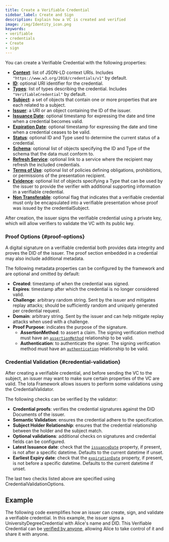 ```yaml
---
title: Create a Verifiable Credential
sidebar_label: Create and Sign
description: Explain how a VC is created and verified
image: /img/Identity_icon.png
keywords:
- verifiable
- credentials
- Create
- sign
---
```


You can create a Verifiable Credential with the following properties:

- [**Context**](https://www.w3.org/TR/vc-data-model/#contexts): list of JSON-LD context URIs. Includes `"https://www.w3.org/2018/credentials/v1"` by default.
- [**ID**](https://www.w3.org/TR/vc-data-model/#identifiers): optional URI identifier for the credential.
- [**Types**](https://www.w3.org/TR/vc-data-model/#types): list of types describing the credential. Includes `"VerifiableCredential"` by default.
- [**Subject**](https://www.w3.org/TR/vc-data-model/#credential-subject): a set of objects that contain one or more properties that are each related to a subject.
- [**Issuer**](https://www.w3.org/TR/vc-data-model/#issuer): a URI or an object containing the ID of the issuer.
- [**Issuance Date**](https://www.w3.org/TR/vc-data-model/#issuance-date): optional timestamp for expressing the date and time when a credential becomes valid. 
- [**Expiration Date**](https://www.w3.org/TR/vc-data-model/#expiration): optional timestamp for expressing the date and time when a credential ceases to be valid.
- [**Status**](https://www.w3.org/TR/vc-data-model/#status): optional ID and Type used to determine the current status of a credential.
- [**Schema**](https://www.w3.org/TR/vc-data-model/#data-schemas): optional list of objects specifying the ID and Type of the schema that the data must conform to. 
- [**Refresh Service**](https://www.w3.org/TR/vc-data-model/#refreshing): optional link to a service where the recipient may refresh the included credentials.
- [**Terms of Use**](https://www.w3.org/TR/vc-data-model/#terms-of-use): optional list of policies defining obligations, prohibitions, or permissions of the presentation recipient.
- [**Evidence**](https://www.w3.org/TR/vc-data-model/#evidence): optional list of objects specifying a Type that can be used by the issuer to provide the verifier with additional supporting information in a verifiable credential. 
- [**Non Transferable**](https://www.w3.org/TR/vc-data-model/#nontransferable-property): optional flag that indicates that a verifiable credential must only be encapsulated into a verifiable presentation whose proof was issued by the credentialSubject.

After creation, the issuer signs the verifiable credential using a private key, which will allow verifiers to validate the VC with its public key.

### Proof Options {#proof-options}

A digital signature on a verifiable credential both provides data integrity and proves the DID of the issuer.
The proof section embedded in a credential may also include additional metadata.

The following metadata properties can be configured by the framework and are optional and omitted by default:

- **Created**: timestamp of when the credential was signed.
- **Expires**: timestamp after which the credential is no longer considered valid.
- **Challenge**: arbitrary random string. Sent by the issuer and mitigates replay attacks; should be sufficiently random and uniquely generated per credential request.
- **Domain**: arbitrary string. Sent by the issuer and can help mitigate replay attacks when used with a challenge.
- **Proof Purpose**: indicates the purpose of the signature.
  - **AssertionMethod**: to assert a claim. The signing verification method must have an [`assertionMethod`](https://www.w3.org/TR/did-core/#assertion) relationship to be valid.
  - **Authentication**: to authenticate the signer. The signing verification method must have an [`authentication`](https://www.w3.org/TR/did-core/#authentication) relationship to be valid.

### Credential Validation {#credential-validation}

After creating a verifiable credential, and before sending the VC to the subject, an issuer may want to make sure certain properties of the VC are valid. 
The Iota Framework allows issuers to perform some validations using the CredentialValidator.

The following checks can be verified by the validator:

- **Credential proofs**: verifies the credential signatures against the DID Documents of the issuer.
- **Semantic Validation**: ensures the credential adhere to the specification.
- **Subject Holder Relationship**: ensures that the credential relationship between the holder and the subject match.
- **Optional validations**: additional checks on signatures and credential fields can be configured.
- **Latest Issuance date**: check that the [`issuanceDate`](https://www.w3.org/TR/vc-data-model/#issuance-date) property, if present, is not after a specific datetime. Defaults to the current datetime if unset.
- **Earliest Expiry date**: check that the [`expirationDate`](https://www.w3.org/TR/vc-data-model/#expiration) property, if present, is not before a specific datetime. Defaults to the current datetime if unset.

The last two checks listed above are specified using CredentialValidationOptions.

## Example

The following code exemplifies how an issuer can create, sign, and validate a verifiable credential. In this example, the issuer signs a UniversityDegreeCredential with Alice's name and DID. 
This Verifiable Credential can be [verified by anyone](./verifiable_presentations.mdx), allowing Alice to take control of it and share it with anyone.

<CodeSnippet 
    nodeReplitLink="https://repl.it/@IOTAFoundation/create-vc?lite=true"
    rustContent={create_vc_rs}
    nodeGithubLink = "https://github.com/iotaledger/identity.rs/blob/support/v0.5/bindings/wasm/examples-account/src/create_vc.ts"
    rustGithubLink = "https://github.com/iotaledger/identity.rs/blob/support/v0.5/examples/account/create_vc.rs"
/>